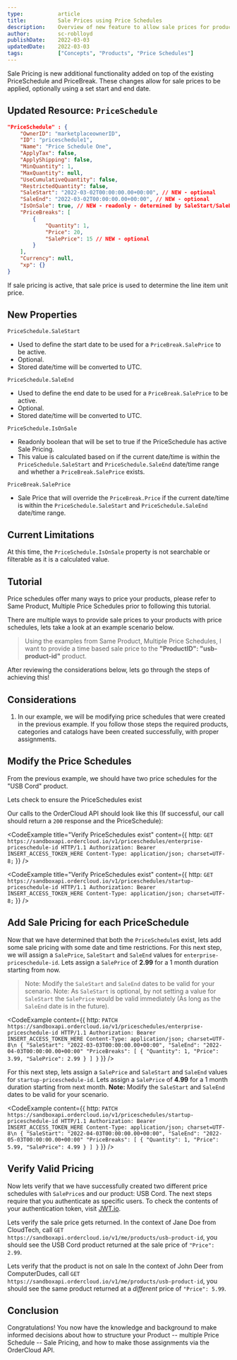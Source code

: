 ```yaml
---
type:           article
title:          Sale Prices using Price Schedules
description:    Overview of new feature to allow sale prices for products. Price schedules can be used to provide sale pricing while optionally using a date/time range to control the application of the sale price.
author:         sc-roblloyd
publishDate:    2022-03-03
updatedDate:    2022-03-03
tags:           ["Concepts", "Products", "Price Schedules"]
---
```


Sale Pricing is new additional functionality added on top of the existing PriceSchedule and PriceBreak. These changes allow for sale prices to be applied, optionally using a set start and end date. 

## Updated Resource: `PriceSchedule`

```json
"PriceSchedule" : {
	"OwnerID": "marketplaceownerID",
	"ID": "priceschedule1",
	"Name": "Price Schedule One",
	"ApplyTax": false,
	"ApplyShipping": false,
	"MinQuantity": 1,
	"MaxQuantity": null,
	"UseCumulativeQuantity": false,
	"RestrictedQuantity": false,
	"SaleStart": "2022-03-02T00:00:00.00+00:00", // NEW - optional
	"SaleEnd": "2022-03-02T00:00:00.00+00:00", // NEW - optional
	"IsOnSale": true, // NEW - readonly - determined by SaleStart/SaleEnd date OR existence of PriceBreak.SalePrice
	"PriceBreaks": [
		{
			"Quantity": 1,
			"Price": 20,
			"SalePrice": 15 // NEW - optional
		}
	],
	"Currency": null,
	"xp": {}
}
```
If sale pricing is active, that sale price is used to determine the line item unit price.

## New Properties

`PriceSchedule.SaleStart`
- Used to define the start date to be used for a `PriceBreak.SalePrice` to be active.
- Optional.
- Stored date/time will be converted to UTC.

`PriceSchedule.SaleEnd`
- Used to define the end date to be used for a `PriceBreak.SalePrice` to be active.
- Optional.
- Stored date/time will be converted to UTC.

`PriceSchedule.IsOnSale`
- Readonly boolean that will be set to true if the PriceSchedule has active Sale Pricing.
- This value is calculated based on if the current date/time is within the `PriceSchedule.SaleStart` and `PriceSchedule.SaleEnd` date/time range and whether a `PriceBreak.SalePrice` exists.

`PriceBreak.SalePrice`
- Sale Price that will override the `PriceBreak.Price` if the current date/time is within the `PriceSchedule.SaleStart` and `PriceSchedule.SaleEnd` date/time range.

## Current Limitations

At this time, the `PriceSchedule.IsOnSale` property is not searchable or filterable as it is a calculated value.

## Tutorial

Price schedules offer many ways to price your products, please refer to <Link to="knowledge-base/same-product-multiple-price-schedules">Same Product, Multiple Price Schedules</Link> prior to following this tutorial. 

There are multiple ways to provide sale prices to your products with price schedules, lets take a look at an example scenario below.

> Using the examples from <Link to="knowledge-base/same-product-multiple-price-schedules">Same Product, Multiple Price Schedules</Link>, I want to provide a time based sale price to the **"ProductID": "usb-product-id"** product.

After reviewing the considerations below, lets go through the steps of achieving this!

## Considerations

1. In our example, we will be modifying price schedules that were created in the previous example. If you follow those steps the required products, categories and catalogs have been created successfully, with proper assignments.

## Modify the Price Schedules

From the previous example, we should have two price schedules for the "USB Cord" product.

Lets check to ensure the PriceSchedules exist

Our calls to the OrderCloud API should look like this (If successful, our call should return a `200` response and the PriceSchedule):

<CodeExample
  title="Verify PriceSchedules exist"
  content={{
    http: `GET https://sandboxapi.ordercloud.io/v1/priceschedules/enterprise-priceschedule-id HTTP/1.1
Authorization: Bearer INSERT_ACCESS_TOKEN_HERE
Content-Type: application/json; charset=UTF-8;`
}}
/>

<CodeExample
  title="Verify PriceSchedules exist"
  content={{
    http: `GET https://sandboxapi.ordercloud.io/v1/priceschedules/startup-priceschedule-id HTTP/1.1
Authorization: Bearer INSERT_ACCESS_TOKEN_HERE
Content-Type: application/json; charset=UTF-8;`
}}
/>

## Add Sale Pricing for each PriceSchedule

Now that we have determined that both the `PriceSchedule`s exist, lets add some sale pricing with some date and time restrictions.
For this next step, we will assign a `SalePrice`, `SaleStart` and `SaleEnd` values for `enterprise-priceschedule-id`.
Lets assign a `SalePrice` of **2.99** for a 1 month duration starting from now.
> Note: Modify the `SaleStart` and `SaleEnd` dates to be valid for your scenario.
> Note: As `SaleStart` is optional, by not setting a value for `SaleStart` the `SalePrice` would be valid immediately (As long as the `SaleEnd` date is in the future).

<CodeExample
  content={{
    http: `PATCH https://sandboxapi.ordercloud.io/v1/priceschedules/enterprise-priceschedule-id HTTP/1.1
Authorization: Bearer INSERT_ACCESS_TOKEN_HERE
Content-Type: application/json; charset=UTF-8\n
{
  "SaleStart": "2022-03-03T00:00:00.00+00:00",
  "SaleEnd": "2022-04-03T00:00:00.00+00:00"
  "PriceBreaks": [
    {
      "Quantity": 1,
      "Price": 3.99,
      "SalePrice": 2.99
    }
  ]
}`
}}
/>

For this next step, lets assign a `SalePrice` and `SaleStart` and `SaleEnd` values for `startup-priceschedule-id`.
Lets assign a `SalePrice` of **4.99** for a 1 month duration starting from next month.
**Note:** Modify the `SaleStart` and `SaleEnd` dates to be valid for your scenario.

<CodeExample
  content={{
    http: `PATCH https://sandboxapi.ordercloud.io/v1/priceschedules/startup-priceschedule-id HTTP/1.1
Authorization: Bearer INSERT_ACCESS_TOKEN_HERE
Content-Type: application/json; charset=UTF-8\n
{
  "SaleStart": "2022-04-03T00:00:00.00+00:00",
  "SaleEnd": "2022-05-03T00:00:00.00+00:00"
  "PriceBreaks": [
    {
      "Quantity": 1,
      "Price": 5.99,
      "SalePrice": 4.99
    }
  ]
}`
}}
/>

## Verify Valid Pricing

Now lets verify that we have successfully created two different price schedules with `SalePrice`s and our product: USB Cord.
The next steps require that you authenticate as specific users.  To check the contents of your authentication token, visit [JWT.io](https://jwt.io).

Lets verify the sale price gets returned.
In the context of Jane Doe from CloudTech, call `GET https://sandboxapi.ordercloud.io/v1/me/products/usb-product-id`, you should see the USB Cord product returned at the sale price of `"Price": 2.99`.

Lets verify that the product is not on sale
In the context of John Deer from ComputerDudes, call `GET https://sandboxapi.ordercloud.io/v1/me/products/usb-product-id`, you should see the same product returned at a _different_ price of `"Price": 5.99`.


## Conclusion

Congratulations!  You now have the knowledge and background to make informed decisions about how to structure your Product -- multiple Price Schedule -- Sale Pricing, and how to make those assignments via the OrderCloud API.
